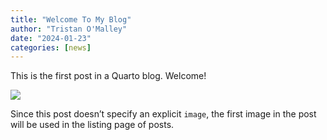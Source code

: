 ```yaml
---
title: "Welcome To My Blog"
author: "Tristan O'Malley"
date: "2024-01-23"
categories: [news]
---
```


This is the first post in a Quarto blog. Welcome!

![](thumbnail.jpg)

Since this post doesn't specify an explicit `image`, the first image in the post will be used in the listing page of posts.
